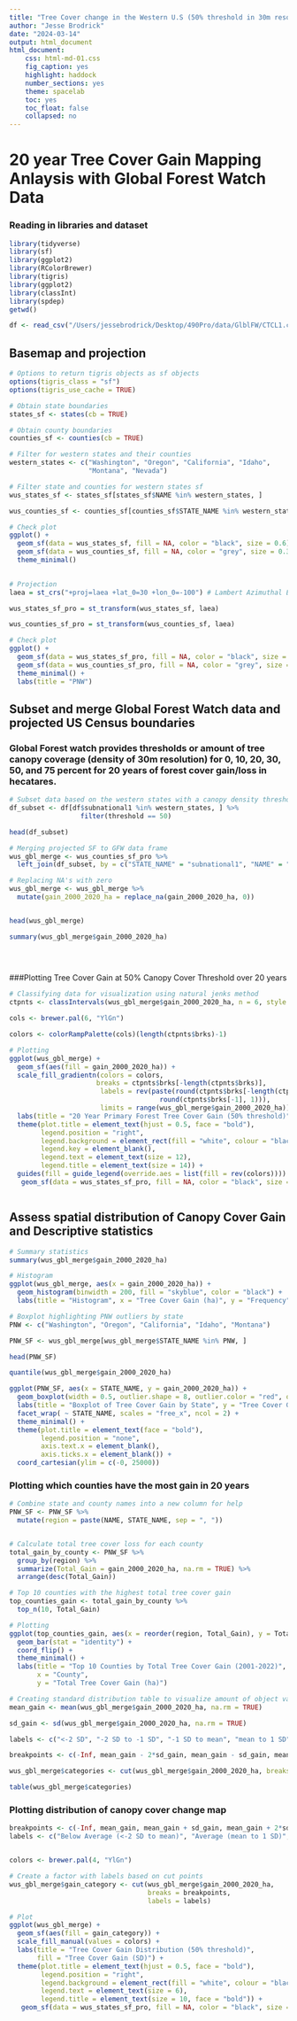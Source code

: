 ```yaml
---
title: "Tree Cover change in the Western U.S (50% threshold in 30m resolution)"
author: "Jesse Brodrick"
date: "2024-03-14"
output: html_document
html_document:
    css: html-md-01.css
    fig_caption: yes
    highlight: haddock
    number_sections: yes
    theme: spacelab
    toc: yes
    toc_float: false
    collapsed: no
---
```


# 20 year Tree Cover Gain Mapping Anlaysis with Global Forest Watch Data 

### Reading in libraries and dataset
```r
library(tidyverse)
library(sf)
library(ggplot2)
library(RColorBrewer)
library(tigris)
library(ggplot2)
library(classInt)
library(spdep)
getwd()

df <- read_csv("/Users/jessebrodrick/Desktop/490Pro/data/GlblFW/CTCL1.csv")


```


## Basemap and projection
```r

# Options to return tigris objects as sf objects
options(tigris_class = "sf")
options(tigris_use_cache = TRUE)

# Obtain state boundaries
states_sf <- states(cb = TRUE)

# Obtain county boundaries
counties_sf <- counties(cb = TRUE)

# Filter for western states and their counties
western_states <- c("Washington", "Oregon", "California", "Idaho", 
                    "Montana", "Nevada")

# Filter state and counties for western states sf
wus_states_sf <- states_sf[states_sf$NAME %in% western_states, ]

wus_counties_sf <- counties_sf[counties_sf$STATE_NAME %in% western_states, ]

# Check plot
ggplot() +
  geom_sf(data = wus_states_sf, fill = NA, color = "black", size = 0.6) +
  geom_sf(data = wus_counties_sf, fill = NA, color = "grey", size = 0.3) +
  theme_minimal() 
 

# Projection
laea = st_crs("+proj=laea +lat_0=30 +lon_0=-100") # Lambert Azimuthal Equal Area

wus_states_sf_pro = st_transform(wus_states_sf, laea)

wus_counties_sf_pro = st_transform(wus_counties_sf, laea)

# Check plot
ggplot() +
  geom_sf(data = wus_states_sf_pro, fill = NA, color = "black", size = 0.6) +
  geom_sf(data = wus_counties_sf_pro, fill = NA, color = "grey", size = 0.3) +
  theme_minimal() +
  labs(title = "PNW")

```
## Subset and merge Global Forest Watch data and projected US Census boundaries

### Global Forest watch provides thresholds or amount of tree canopy coverage (density of 30m resolution) for 0, 10, 20, 30, 50, and 75 percent for 20 years of forest cover gain/loss in hecatares. 
```r
# Subset data based on the western states with a canopy density threshold of 50
df_subset <- df[df$subnational1 %in% western_states, ] %>% 
                  filter(threshold == 50)

head(df_subset)

# Merging projected SF to GFW data frame
wus_gbl_merge <- wus_counties_sf_pro %>%
  left_join(df_subset, by = c("STATE_NAME" = "subnational1", "NAME" = "subnational2"))

# Replacing NA's with zero
wus_gbl_merge <- wus_gbl_merge %>%
  mutate(gain_2000_2020_ha = replace_na(gain_2000_2020_ha, 0))


head(wus_gbl_merge)

summary(wus_gbl_merge$gain_2000_2020_ha)

 
  
```
###Plotting Tree Cover Gain at 50% Canopy Cover Threshold over 20 years
```r
# Classifying data for visualization using natural jenks method
ctpnts <- classIntervals(wus_gbl_merge$gain_2000_2020_ha, n = 6, style = "jenks")

cols <- brewer.pal(6, "YlGn")

colors <- colorRampPalette(cols)(length(ctpnts$brks)-1)

# Plotting 
ggplot(wus_gbl_merge) +
  geom_sf(aes(fill = gain_2000_2020_ha)) +  
  scale_fill_gradientn(colors = colors,
                      breaks = ctpnts$brks[-length(ctpnts$brks)],
                       labels = rev(paste(round(ctpnts$brks[-length(ctpnts$brks)], 1), "to",
                                      round(ctpnts$brks[-1], 1))),
                       limits = range(wus_gbl_merge$gain_2000_2020_ha)) +
  labs(title = "20 Year Primary Forest Tree Cover Gain (50% threshold)", fill = "Gain (hectares)") +
  theme(plot.title = element_text(hjust = 0.5, face = "bold"),
        legend.position = "right",
        legend.background = element_rect(fill = "white", colour = "black"),
        legend.key = element_blank(), 
        legend.text = element_text(size = 12),
        legend.title = element_text(size = 14)) +
  guides(fill = guide_legend(override.aes = list(fill = rev(colors)))) +
   geom_sf(data = wus_states_sf_pro, fill = NA, color = "black", size = 1.5) 



```
## Assess spatial distribution of Canopy Cover Gain and Descriptive statistics

```r
# Summary statistics
summary(wus_gbl_merge$gain_2000_2020_ha)

# Histogram 
ggplot(wus_gbl_merge, aes(x = gain_2000_2020_ha)) +
  geom_histogram(binwidth = 200, fill = "skyblue", color = "black") +
  labs(title = "Histogram", x = "Tree Cover Gain (ha)", y = "Frequency")

# Boxplot highlighting PNW outliers by state
PNW <- c("Washington", "Oregon", "California", "Idaho", "Montana")

PNW_SF <- wus_gbl_merge[wus_gbl_merge$STATE_NAME %in% PNW, ]

head(PNW_SF)

quantile(wus_gbl_merge$gain_2000_2020_ha)

ggplot(PNW_SF, aes(x = STATE_NAME, y = gain_2000_2020_ha)) +  
  geom_boxplot(width = 0.5, outlier.shape = 8, outlier.color = "red", outlier.size = 3) + 
  labs(title = "Boxplot of Tree Cover Gain by State", y = "Tree Cover Gain (ha)", x = "") +
  facet_wrap( ~ STATE_NAME, scales = "free_x", ncol = 2) +
  theme_minimal() +
  theme(plot.title = element_text(face = "bold"),
        legend.position = "none",
        axis.text.x = element_blank(), 
        axis.ticks.x = element_blank()) +
  coord_cartesian(ylim = c(-0, 25000))
```

### Plotting which counties have the most gain in 20 years
```r
# Combine state and county names into a new column for help 
PNW_SF <- PNW_SF %>%
  mutate(region = paste(NAME, STATE_NAME, sep = ", "))


# Calculate total tree cover loss for each county
total_gain_by_county <- PNW_SF %>%
  group_by(region) %>%
  summarize(Total_Gain = gain_2000_2020_ha, na.rm = TRUE) %>%
  arrange(desc(Total_Gain))

# Top 10 counties with the highest total tree cover gain
top_counties_gain <- total_gain_by_county %>%
  top_n(10, Total_Gain)

# Plotting
ggplot(top_counties_gain, aes(x = reorder(region, Total_Gain), y = Total_Gain)) +
  geom_bar(stat = "identity") +
  coord_flip() + 
  theme_minimal() +
  labs(title = "Top 10 Counties by Total Tree Cover Gain (2001-2022)",
       x = "County",
       y = "Total Tree Cover Gain (ha)")
```


```r
# Creating standard distribution table to visualize amount of object values within sd break points
mean_gain <- mean(wus_gbl_merge$gain_2000_2020_ha, na.rm = TRUE)

sd_gain <- sd(wus_gbl_merge$gain_2000_2020_ha, na.rm = TRUE)

labels <- c("<-2 SD", "-2 SD to -1 SD", "-1 SD to mean", "mean to 1 SD", " 1 SD to 2 SD", ">2 SD")

breakpoints <- c(-Inf, mean_gain - 2*sd_gain, mean_gain - sd_gain, mean_gain, mean_gain + sd_gain, mean_gain + 2*sd_gain, Inf)

wus_gbl_merge$categories <- cut(wus_gbl_merge$gain_2000_2020_ha, breaks = breakpoints, labels = labels)

table(wus_gbl_merge$categories)
```

### Plotting distribution of canopy cover change map
```r

breakpoints <- c(-Inf, mean_gain, mean_gain + sd_gain, mean_gain + 2*sd_gain, Inf)
labels <- c("Below Average (<-2 SD to mean)", "Average (mean to 1 SD)", "Above Average(1 SD to 2 SD)", "Exceptionally High(>2 SD)")


colors <- brewer.pal(4, "YlGn")

# Create a factor with labels based on cut points
wus_gbl_merge$gain_category <- cut(wus_gbl_merge$gain_2000_2020_ha, 
                                   breaks = breakpoints, 
                                   labels = labels)

# Plot
ggplot(wus_gbl_merge) +
  geom_sf(aes(fill = gain_category)) +  
  scale_fill_manual(values = colors) +
  labs(title = "Tree Cover Gain Distribution (50% threshold)",
       fill = "Tree Cover Gain (SD)") +
  theme(plot.title = element_text(hjust = 0.5, face = "bold"),
        legend.position = "right",
        legend.background = element_rect(fill = "white", colour = "black"),
        legend.text = element_text(size = 6),
        legend.title = element_text(size = 10, face = "bold")) +
   geom_sf(data = wus_states_sf_pro, fill = NA, color = "black", size = 1.5) 


```

